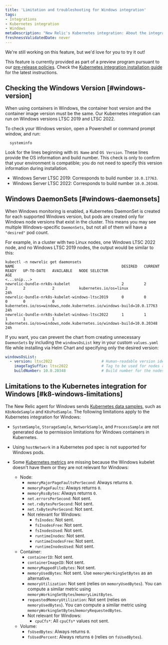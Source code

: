 ```yaml
---
title: 'Limitation and troubleshooting for Windows integration'
tags:
- Integrations
- Kubernetes integration
- Windows
metaDescription: "New Relic's Kubernetes integration: About the integration on Windows-based nodes"
freshnessValidatedDate: never
---
```


<Callout title="preview">

  We're still working on this feature, but we'd love for you to try it out!

  This feature is currently provided as part of a preview program pursuant to our [pre-release policies](/docs/licenses/license-information/referenced-policies/new-relic-pre-release-policy). Check the [Kubernetes integration installation guide](/install/kubernetes) for the latest instructions.
</Callout>

## Checking the Windows Version [#windows-version]

<Callout variant="important">
  When using containers in Windows, the container host version and the container image version must be the same. Our Kubernetes integration can run on Windows versions LTSC 2019 and LTSC 2022.
</Callout>

To check your Windows version, open a Powershell or command prompt window, and run:

```shell
  systeminfo
```

Look for the lines beginning with `OS Name` and `OS Version`. These lines provide the OS information and build number. This check is only to confirm that your environment is compatible; you do not need to specify this version information during installation.
* Windows Server LTSC 2019: Corresponds to build number `10.0.17763`.
* Windows Server LTSC 2022: Corresponds to build number `10.0.20348`.

## Windows DaemonSets [#windows-daemonsets]

When Windows monitoring is enabled, a Kubernetes DaemonSet is created for each supported Windows version, but pods are created only for Windows node versions that exist in the cluster. This means you may see multiple Windows-specific `DaemonSets`, but not all of them will have a `"desired"` pod count.

For example, in a cluster with two Linux nodes, one Windows LTSC 2022 node, and no Windows LTSC 2019 nodes, the output would be similar to this:

```shell
kubectl -n newrelic get daemonsets
NAME                                                DESIRED   CURRENT   READY   UP-TO-DATE   AVAILABLE   NODE SELECTOR                                                          AGE
<...snip...>
newrelic-bundle-nrk8s-kubelet                       2         2         2       2            2           kubernetes.io/os=linux                                                 24h
newrelic-bundle-nrk8s-kubelet-windows-ltsc2019      0         0         0       0            0           kubernetes.io/os=windows,node.kubernetes.io/windows-build=10.0.17763   24h
newrelic-bundle-nrk8s-kubelet-windows-ltsc2022      1         1         1       1            1           kubernetes.io/os=windows,node.kubernetes.io/windows-build=10.0.20348   24h
```

If you want, you can prevent the chart from creating unnecessary `DaemonSets` by including the `windowsOsList` key in your custom `values.yaml` file while installing via Helm Chart and specifying only the desired version:

```yaml
windowsOsList:
  - version: ltsc2022                      # Human-readable version identifier
    imageTagSuffix: ltsc2022               # Tag to be used for nodes running the windows version above
    buildNumber: 10.0.20348                # Build number for the nodes running the version above. Used as a selector.
```

## Limitations to the Kubernetes integration for Windows [#k8-windows-limitations]

The New Relic agent for Windows sends [Kubernetes data samples](/docs/kubernetes-pixie/kubernetes-integration/understand-use-data/find-use-your-kubernetes-data/#event-types), such as `K8sNodeSample` and `K8sPodSample`. The following limitations apply to the Kubernetes integration for Windows:

* `SystemSample`, `StorageSample`, `NetworkSample`, and `ProcessSample` are not generated due to permission limitations for Windows containers in Kubernetes.
* Using `hostNetwork` in a Kubernetes pod spec is not supported for Windows pods.
* Some [Kubernetes metrics](/docs/integrations/kubernetes-integration/understand-use-data/understand-use-data#metrics) are missing because the Windows kubelet doesn't have them or they are not relevant for Windows:

  * Node:
    * `memoryMajorPageFaultsPerSecond`: Always returns `0`.
    * `memoryPageFaults`: Always returns `0`.
    * `memoryRssBytes`: Always returns `0`.
    * `net.errorsPerSecond`: Not sent.
    * `net.rxBytesPerSecond`: Not sent.
    * `net.txBytesPerSecond`: Not sent.
    * Not relevant for Windows:
      * `fsInodes`: Not sent.
      * `fsInodesFree`: Not sent.
      * `fsInodesUsed`: Not sent.
      * `runtimeInodes`: Not sent.
      * `runtimeInodesFree`: Not sent.
      * `runtimeInodesUsed`: Not sent.
  * Container:
    * `containerID`: Not sent.
    * `containerImageID`: Not sent.
    * `memoryMappedFileBytes`: Not sent.
    * `memoryUsedBytes`: Not sent. Use `memoryWorkingSetBytes` as an alternative.
    * `memoryUtilization`: Not sent (relies on `memoryUsedBytes`). You can compute a similar metric using `memoryWorkingSetBytes`/`memoryLimitBytes`. 
    * `requestedMemoryUtilization`: Not sent (relies on `memoryUsedBytes`). You can compute a similar metric using `memoryWorkingSetBytes`/`memoryRequestedBytes`.
    * Not relevant for Windows:
      * `cpuCfs*`: All `cpuCfs*` values not sent.
  * Volume:
    * `fsUsedBytes`: Always returns `0`.
    * `fsUsedPercent`: Always returns `0` (relies on `fsUsedBytes`).
